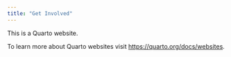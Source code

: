 ```yaml
---
title: "Get Involved"
---
```


This is a Quarto website.

To learn more about Quarto websites visit <https://quarto.org/docs/websites>.
